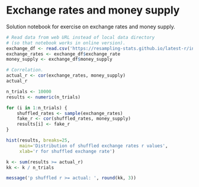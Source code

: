 # Exchange rates and money supply


Solution notebook for exercise on exchange rates and money supply.

```r
# Read data from web URL instead of local data directory
# (so that notebook works in online version).
exchange_df <- read.csv('https://resampling-stats.github.io/latest-r/interact/files/data/exchange_rates.csv')
exchange_rates <- exchange_df$exchange_rate
money_supply <- exchange_df$money_supply
```

```r
# Correlation.
actual_r <- cor(exchange_rates, money_supply)
actual_r
```

```r
n_trials <- 10000
results <- numeric(n_trials)

for (i in 1:n_trials) {
    shuffled_rates <- sample(exchange_rates)
    fake_r <- cor(shuffled_rates, money_supply)
    results[i] <- fake_r
}

hist(results, breaks=25,
     main='Distribution of shuffled exchange rates r values',
     xlab='r for shuffled exchange rate')

k <- sum(results >= actual_r)
kk <- k / n_trials

message('p shuffled r >= actual: ', round(kk, 3))
```
